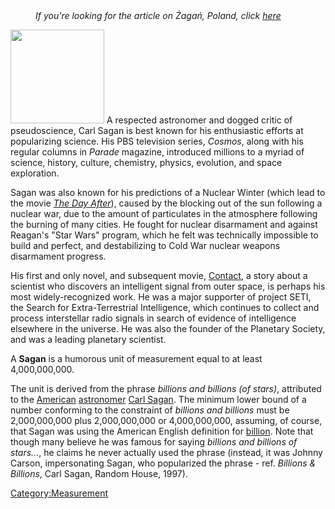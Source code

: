 :''If you're looking for the article on &#379;aga&#324;, Poland, click [[Zagan, Poland|here]]''

[[Image:Sagan.jpg|thumb|150px|right|]] A respected astronomer and dogged critic of pseudoscience, Carl Sagan is best known for his enthusiastic efforts at popularizing science.  His PBS television series, ''Cosmos'', along with his regular columns in ''Parade'' magazine, introduced millions to a myriad of science, history, culture, chemistry, physics, evolution, and space exploration. 

Sagan was also known for his predictions of a Nuclear Winter (which lead to the movie ''[[The_Day_After|The Day After]]''), caused by the blocking out of the sun following a nuclear war, due to the amount of particulates in the atmosphere following the burning of many cities.  He fought for nuclear disarmament and against Reagan's "Star Wars" program, which he felt was technically impossible to build and perfect, and destabilizing to Cold War nuclear weapons disarmament progress.

His first and only novel, and subsequent movie, [[Contact]], a story about a scientist who discovers an intelligent signal from outer space, is perhaps his most widely-recognized work.  He was a major supporter of project SETI, the Search for Extra-Terrestrial Intelligence, which continues to collect and process interstellar radio signals in search of evidence of intelligence elsewhere in the universe.  He was also the founder of the Planetary Society, and was a leading planetary scientist.

A '''Sagan''' is a humorous unit of measurement equal to at least 4,000,000,000.

The unit is derived from the phrase ''billions and billions (of stars)'', attributed to the [[United States|American]] [[Astronomy|astronomer]] [[Carl Sagan]]. The minimum lower bound of a number conforming to the constraint of ''billions and billions'' must be 2,000,000,000 plus 2,000,000,000 or 4,000,000,000, assuming, of course, that Sagan was using the American English definition for [[billion]].  Note that though many believe he was famous for saying ''billions and billions of stars...'', he claims he never actually used the phrase (instead, it was Johnny Carson, impersonating Sagan, who popularized the phrase - ref. ''Billions & Billions'',  Carl Sagan, Random House, 1997).

[[Category:Measurement]]